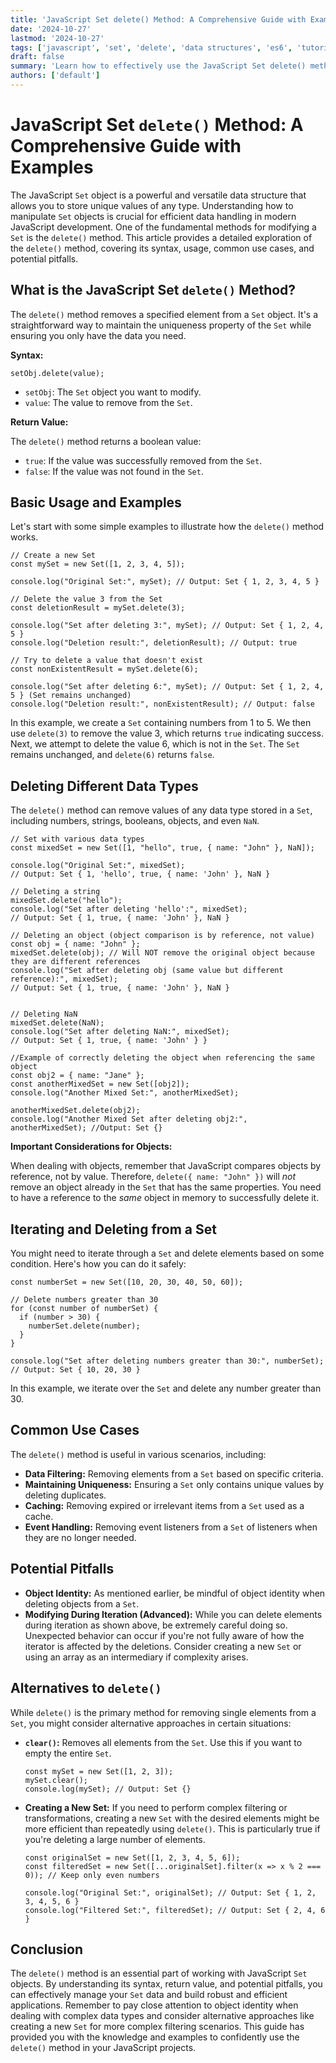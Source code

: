 ```yaml
---
title: 'JavaScript Set delete() Method: A Comprehensive Guide with Examples'
date: '2024-10-27'
lastmod: '2024-10-27'
tags: ['javascript', 'set', 'delete', 'data structures', 'es6', 'tutorial', 'method']
draft: false
summary: 'Learn how to effectively use the JavaScript Set delete() method to remove elements from your sets, complete with clear explanations, code examples, and best practices.'
authors: ['default']
---
```


# JavaScript Set `delete()` Method: A Comprehensive Guide with Examples

The JavaScript `Set` object is a powerful and versatile data structure that allows you to store unique values of any type. Understanding how to manipulate `Set` objects is crucial for efficient data handling in modern JavaScript development. One of the fundamental methods for modifying a `Set` is the `delete()` method. This article provides a detailed exploration of the `delete()` method, covering its syntax, usage, common use cases, and potential pitfalls.

## What is the JavaScript Set `delete()` Method?

The `delete()` method removes a specified element from a `Set` object. It's a straightforward way to maintain the uniqueness property of the `Set` while ensuring you only have the data you need.

**Syntax:**

```plaintext
setObj.delete(value);
```

- `setObj`: The `Set` object you want to modify.
- `value`: The value to remove from the `Set`.

**Return Value:**

The `delete()` method returns a boolean value:

- `true`: If the value was successfully removed from the `Set`.
- `false`: If the value was not found in the `Set`.

## Basic Usage and Examples

Let's start with some simple examples to illustrate how the `delete()` method works.

```plaintext
// Create a new Set
const mySet = new Set([1, 2, 3, 4, 5]);

console.log("Original Set:", mySet); // Output: Set { 1, 2, 3, 4, 5 }

// Delete the value 3 from the Set
const deletionResult = mySet.delete(3);

console.log("Set after deleting 3:", mySet); // Output: Set { 1, 2, 4, 5 }
console.log("Deletion result:", deletionResult); // Output: true

// Try to delete a value that doesn't exist
const nonExistentResult = mySet.delete(6);

console.log("Set after deleting 6:", mySet); // Output: Set { 1, 2, 4, 5 } (Set remains unchanged)
console.log("Deletion result:", nonExistentResult); // Output: false
```

In this example, we create a `Set` containing numbers from 1 to 5. We then use `delete(3)` to remove the value 3, which returns `true` indicating success. Next, we attempt to delete the value 6, which is not in the `Set`. The `Set` remains unchanged, and `delete(6)` returns `false`.

## Deleting Different Data Types

The `delete()` method can remove values of any data type stored in a `Set`, including numbers, strings, booleans, objects, and even `NaN`.

```plaintext
// Set with various data types
const mixedSet = new Set([1, "hello", true, { name: "John" }, NaN]);

console.log("Original Set:", mixedSet);
// Output: Set { 1, 'hello', true, { name: 'John' }, NaN }

// Deleting a string
mixedSet.delete("hello");
console.log("Set after deleting 'hello':", mixedSet);
// Output: Set { 1, true, { name: 'John' }, NaN }

// Deleting an object (object comparison is by reference, not value)
const obj = { name: "John" };
mixedSet.delete(obj); // Will NOT remove the original object because they are different references
console.log("Set after deleting obj (same value but different reference):", mixedSet);
// Output: Set { 1, true, { name: 'John' }, NaN }


// Deleting NaN
mixedSet.delete(NaN);
console.log("Set after deleting NaN:", mixedSet);
// Output: Set { 1, true, { name: 'John' } }

//Example of correctly deleting the object when referencing the same object
const obj2 = { name: "Jane" };
const anotherMixedSet = new Set([obj2]);
console.log("Another Mixed Set:", anotherMixedSet);

anotherMixedSet.delete(obj2);
console.log("Another Mixed Set after deleting obj2:", anotherMixedSet); //Output: Set {}
```

**Important Considerations for Objects:**

When dealing with objects, remember that JavaScript compares objects by reference, not by value. Therefore, `delete({ name: "John" })` will _not_ remove an object already in the `Set` that has the same properties. You need to have a reference to the _same_ object in memory to successfully delete it.

## Iterating and Deleting from a Set

You might need to iterate through a `Set` and delete elements based on some condition. Here's how you can do it safely:

```plaintext
const numberSet = new Set([10, 20, 30, 40, 50, 60]);

// Delete numbers greater than 30
for (const number of numberSet) {
  if (number > 30) {
    numberSet.delete(number);
  }
}

console.log("Set after deleting numbers greater than 30:", numberSet);
// Output: Set { 10, 20, 30 }
```

In this example, we iterate over the `Set` and delete any number greater than 30.

## Common Use Cases

The `delete()` method is useful in various scenarios, including:

- **Data Filtering:** Removing elements from a `Set` based on specific criteria.
- **Maintaining Uniqueness:** Ensuring a `Set` only contains unique values by deleting duplicates.
- **Caching:** Removing expired or irrelevant items from a `Set` used as a cache.
- **Event Handling:** Removing event listeners from a `Set` of listeners when they are no longer needed.

## Potential Pitfalls

- **Object Identity:** As mentioned earlier, be mindful of object identity when deleting objects from a `Set`.
- **Modifying During Iteration (Advanced):** While you can delete elements during iteration as shown above, be extremely careful doing so. Unexpected behavior can occur if you're not fully aware of how the iterator is affected by the deletions. Consider creating a new `Set` or using an array as an intermediary if complexity arises.

## Alternatives to `delete()`

While `delete()` is the primary method for removing single elements from a `Set`, you might consider alternative approaches in certain situations:

- **`clear()`:** Removes all elements from the `Set`. Use this if you want to empty the entire `Set`.

  ```plaintext
  const mySet = new Set([1, 2, 3]);
  mySet.clear();
  console.log(mySet); // Output: Set {}
  ```

- **Creating a New Set:** If you need to perform complex filtering or transformations, creating a new `Set` with the desired elements might be more efficient than repeatedly using `delete()`. This is particularly true if you're deleting a large number of elements.

  ```plaintext
  const originalSet = new Set([1, 2, 3, 4, 5, 6]);
  const filteredSet = new Set([...originalSet].filter(x => x % 2 === 0)); // Keep only even numbers

  console.log("Original Set:", originalSet); // Output: Set { 1, 2, 3, 4, 5, 6 }
  console.log("Filtered Set:", filteredSet); // Output: Set { 2, 4, 6 }
  ```

## Conclusion

The `delete()` method is an essential part of working with JavaScript `Set` objects. By understanding its syntax, return value, and potential pitfalls, you can effectively manage your `Set` data and build robust and efficient applications. Remember to pay close attention to object identity when dealing with complex data types and consider alternative approaches like creating a new `Set` for more complex filtering scenarios. This guide has provided you with the knowledge and examples to confidently use the `delete()` method in your JavaScript projects.
